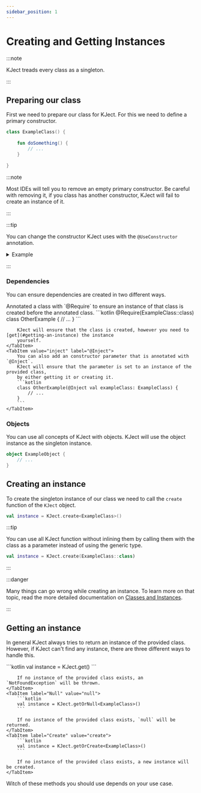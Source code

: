 ```yaml
---
sidebar_position: 1
---
```


# Creating and Getting Instances
:::note

KJect treads every class as a singleton.

:::

## Preparing our class
First we need to prepare our class for KJect.
For this we need to define a primary constructor.

```kotlin
class ExampleClass() {
    
    fun doSomething() {
        // ...
    }
    
}
```

:::note

Most IDEs will tell you to remove an empty primary constructor.
Be careful with removing it, if you class has another constructor,
KJect will fail to create an instance of it.

:::

:::tip

You can change the constructor KJect uses with the `@UseConstructor` annotation.

<details>
    <summary>Example</summary>

    ```kotlin
    class ExampleClass() {

        // highlight
        @UseConstructor
        constructor(someParameter: String) : this() {
            // ...
        }

    }
    ```
</details>

:::

### Dependencies
You can ensure dependencies are created in two different ways.

<Tabs>
    <TabItem value="require" label="@Require">
        Annotated a class with `@Require` to ensure an instance of that class is created before the annotated class.
        ```kotlin
        @Require(ExampleClass::class)
        class OtherExample {
            // ...
        }
        ```

        KJect will ensure that the class is created, however you need to [get](#getting-an-instance) the instance
        yourself.
    </TabItem>
    <TabItem value="inject" label="@Inject">
        You can also add an constructor parameter that is annotated with `@Inject`.
        KJect will ensure that the parameter is set to an instance of the provided class,
        by either getting it or creating it.
        ```kotlin
        class OtherExample(@Inject val exampleClass: ExampleClass) {
            // ...
        }
        ```
    </TabItem>
</Tabs>

### Objects
You can use all concepts of KJect with objects.
KJect will use the object instance as the singleton instance.

```kotlin
object ExampleObject {
    // ...
}
```

## Creating an instance
To create the singleton instance of our class we need to call the `create` function of the `KJect` object.

```kotlin
val instance = KJect.create<ExampleClass>()
```

:::tip

You can use all KJect function without inlining them by
calling them with the class as a parameter instead of using the generic type.

```kotlin
val instance = KJect.create(ExampleClass::class)
```

:::

:::danger

Many things can go wrong while creating an instance.
To learn more on that topic, read the more detailed documentation on [Classes and Instances](/docs/classes-and-instances).

:::

## Getting an instance
In general KJect always tries to return an instance of the provided class.
However, if KJect can't find any instance, there are three different ways to handle this.

<Tabs>
    <TabItem label="Throw" value="throw">
        ```kotlin
        val instance = KJect.get<ExampleClass>()
        ```

        If no instance of the provided class exists, an `NotFoundException` will be thrown.
    </TabItem>
    <TabItem label="Null" value="null">
        ```kotlin
        val instance = KJect.getOrNull<ExampleClass>()
        ```

        If no instance of the provided class exists, `null` will be returned.
    </TabItem>
    <TabItem label="Create" value="create">
        ```kotlin
        val instance = KJect.getOrCreate<ExampleClass>()
        ```

        If no instance of the provided class exists, a new instance will be created.
    </TabItem>
</Tabs>

Witch of these methods you should use depends on your use case.
